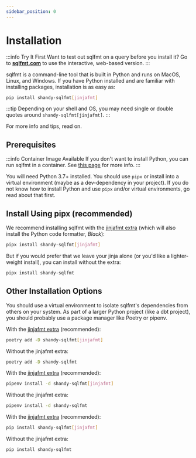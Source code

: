 ```yaml
---
sidebar_position: 0
---
```



# Installation

:::info Try It First
Want to test out sqlfmt on a query before you install it? Go to [**sqlfmt.com**](https://sqlfmt.com) to use the interactive, web-based version.
:::

sqlfmt is a command-line tool that is built in Python and runs on MacOS, Linux, and Windows.
If you have Python installed and are familiar with installing packages, installation is as
easy as:

```bash
pip install shandy-sqlfmt[jinjafmt]
```
:::tip
Depending on your shell and OS, you may need single or double quotes around `shandy-sqlfmt[jinjafmt]`.
:::

For more info and tips, read on.

## Prerequisites

:::info Container Image Available
If you don't want to install Python, you can run sqlfmt in a container. See [this page](./using-container) for more info.
:::

You will need Python 3.7+ installed. You should use `pipx` or install into a virtual environment (maybe as a dev-dependency in your project). If you do not know how to install Python and use `pipx` and/or virtual environments, go read about that first.

## Install Using pipx (recommended)

We recommend installing sqlfmt with the [jinjafmt extra](./formatting-jinja.md) (which will also install the Python code formatter, *Black*):

```bash
pipx install shandy-sqlfmt[jinjafmt]
```

But if you would prefer that we leave your jinja alone (or you'd like a lighter-weight install), you can install without the extra:
```bash
pipx install shandy-sqlfmt
```


## Other Installation Options

You should use a virtual environment to isolate sqlfmt's dependencies from others on your system. As part of a larger Python project (like a dbt project), you should probably use a package manager like Poetry or pipenv.

<Tabs>
<TabItem value="poetry" label="Poetry" default>

With the [jinjafmt extra](./formatting-jinja.md) (recommended):

```bash
poetry add -D shandy-sqlfmt[jinjafmt]
```

Without the jinjafmt extra:

```bash
poetry add -D shandy-sqlfmt
```

</TabItem>
<TabItem value="pipenv" label="pipenv" default>

With the [jinjafmt extra](./formatting-jinja.md) (recommended):

```bash
pipenv install -d shandy-sqlfmt[jinjafmt]
```

Without the jinjafmt extra:

```bash
pipenv install -d shandy-sqlfmt
```

</TabItem>
<TabItem value="pip" label="pip" default>

With the [jinjafmt extra](./formatting-jinja.md) (recommended):

```bash
pip install shandy-sqlfmt[jinjafmt]
```

Without the jinjafmt extra:

```bash
pip install shandy-sqlfmt
```

</TabItem>
</Tabs>
